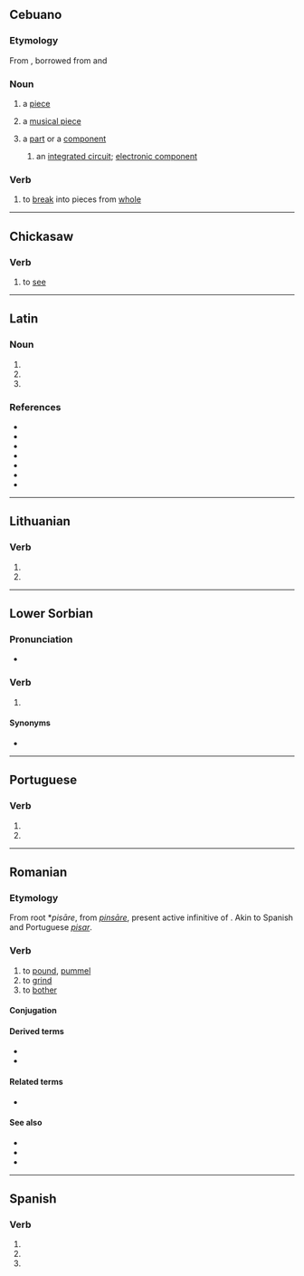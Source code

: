 {{also|PISA|Pisa|pisá|pīsà|pișa}}
==Cebuano==
===Etymology===
From {{etyl|tl|ceb}} {{m|tl|piyesa}}, borrowed from {{bor|tl|es|pieza}} and {{bor|tl|en|piece}}

===Noun===
{{head|ceb|noun}}

# {{lb|ceb|dated}} a [[piece]]
# {{lb|ceb|music}} a [[Thesaurus:musical_composition|musical piece]]
# {{lb|ceb|of|_|electronics|electrical|mechanical}} a [[part]] or a [[component]]
## {{lb|ceb|by|_|extension}} an [[integrated circuit]]; [[semiconductor|electronic component]]

===Verb===
{{head|ceb|verb}}

# to [[break]] into pieces from [[whole]]

----

==Chickasaw==

===Verb===
{{head|cic|verb}}

# to [[see]]

----

==Latin==

===Noun===
{{la-noun-form|pīsa}}

# {{inflection of|pīsum||nom|p|lang=la}}
# {{inflection of|pīsum||acc|p|lang=la}}
# {{inflection of|pīsum||voc|p|lang=la}}

===References===
* {{R:L&S}}
* {{R:du Cange}}
* {{R:Gaffiot}}
* {{R:PersEnc}}
* {{R:Peck}}
* {{R:Smith's Geography}}
* {{R:Stillwell}}

----

==Lithuanian==

===Verb===
{{head|lt|verb form}}

# {{lt-form-verb|3s|pres|pisti}}
# {{lt-form-verb|3p|pres|pisti}}

----

==Lower Sorbian==

===Pronunciation===
* {{IPA|[ˈpʲisa]|lang=dsb}}

===Verb===
{{head|dsb|verb form}}

# {{inflection of|pisaś||3|s|pres|lang=dsb}}

====Synonyms====
* {{l|dsb|pišo}}

----

==Portuguese==

===Verb===
{{pt-verb-form}}

# {{pt-verb form of|pisar|ar|indicative|present|singular|third}}
# {{pt-verb form of|pisar|ar|imperative|affirmative|singular|second}}

----

==Romanian==

===Etymology===
From {{etyl|VL.|ro}} root *''pisāre'', from {{etyl|la|ro}} ''[[pinsare|pinsāre]]'', present active infinitive of {{m|la|pinsō}}. Akin to Spanish and Portuguese ''[[pisar]]''.

===Verb===
{{ro-verb|conj=1|pisă|pisat}}

# to [[pound]], [[pummel]]
# to [[grind]]
# to [[bother]]

====Conjugation====
{{ro-conj-a-ez|pis}}

====Derived terms====
* {{l|ro|pisare}}
* {{l|ro|pisătură}}

====Related terms====
* {{l|ro|păsat}}

====See also====
* {{l|ro|pișa}}
* {{l|ro|piuă}}
* {{l|ro|măcina}}

----

==Spanish==

===Verb===
{{head|es|verb form}}

# {{es-verb form of|ending=ar|mood=imperative|sense=affirmative|pers=2|formal=no|number=singular|pisar}}
# {{es-verb form of|ending=ar|mood=indicative|tense=present|pers=2|formal=yes|number=singular|pisar}}
# {{es-verb form of|ending=ar|mood=indicative|tense=present|pers=3|number=singular|pisar}}